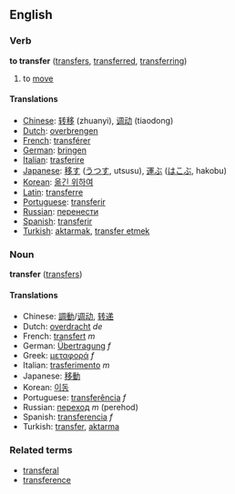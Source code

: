 ==English==
===Verb===
'''to transfer''' ([[transfers]], [[transferred]], [[transferring]])

# to [[move]]

====Translations====
*[[Chinese]]: [[转移]] (zhuanyi), [[调动]] (tiaodong)
*[[Dutch]]: [[overbrengen]]
*[[French]]: [[transférer]]
*[[German]]: [[bringen]]
*[[Italian]]: [[trasferire]]
*[[Japanese]]: [[移す]] ([[うつす]], utsusu), [[運ぶ]] ([[はこぶ]], hakobu)
*[[Korean]]: [[옮긴 위하여]]
*[[Latin]]: [[transferre]]
*[[Portuguese]]: [[transferir]]
*[[Russian]]: [[перенести]]
*[[Spanish]]: [[transferir]]
*[[Turkish]]: [[aktarmak]], [[transfer etmek]]

===Noun===
'''transfer''' ([[transfers]])

====Translations====
*Chinese: [[調動]]/[[调动]], [[转递]]
*Dutch: [[overdracht]] ''de''
*French: [[transfert]] ''m''
*German: [[Übertragung]] ''f''
*Greek: [[μεταφορά]] ''f''
*Italian: [[trasferimento]] ''m''
*Japanese: [[移動]]
*Korean: [[이동]]
*Portuguese: [[transferência]] ''f''
*Russian: [[переход]] ''m'' (perehod)
*Spanish: [[transferencia]] ''f''
*Turkish: [[transfer]], [[aktarma]]

===Related terms===
*[[transferal]]
*[[transference]]